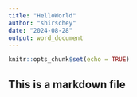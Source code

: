 ```yaml
---
title: "HelloWorld"
author: "shirschey"
date: "2024-08-28"
output: word_document
---
```


```r
knitr::opts_chunk$set(echo = TRUE)
```

## This is a markdown file
